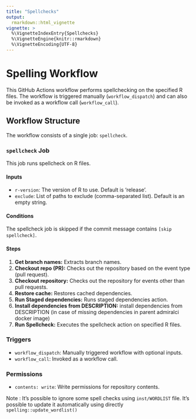 ```yaml
---
title: "Spellchecks"
output: 
  rmarkdown::html_vignette
vignette: >
  %\VignetteIndexEntry{Spellchecks}
  %\VignetteEngine{knitr::rmarkdown}
  %\VignetteEncoding{UTF-8}
---
```


# Spelling Workflow

This GitHub Actions workflow performs spellchecking on the specified R files. The workflow is triggered manually (`workflow_dispatch`) and can also be invoked as a workflow call (`workflow_call`).

## Workflow Structure

The workflow consists of a single job: `spellcheck`.

### `spellcheck` Job

This job runs spellcheck on R files.

#### Inputs

- `r-version`: The version of R to use. Default is 'release'.
- `exclude`: List of paths to exclude (comma-separated list). Default is an empty string.

#### Conditions

The spellcheck job is skipped if the commit message contains `[skip spellcheck]`.

#### Steps

1. **Get branch names:** Extracts branch names.
2. **Checkout repo (PR):** Checks out the repository based on the event type (pull request).
3. **Checkout repository:** Checks out the repository for events other than pull requests.
4. **Restore cache:** Restores cached dependencies.
5. **Run Staged dependencies:** Runs staged dependencies action.
6. **Install dependencies from DESCRIPTION:** install dependencies from DESCRIPTION (in case of missing dependencies in parent admiralci docker image)
7. **Run Spellcheck:** Executes the spellcheck action on specified R files.

### Triggers

- `workflow_dispatch`: Manually triggered workflow with optional inputs.
- `workflow_call`: Invoked as a workflow call.

### Permissions

- `contents: write`: Write permissions for repository contents.


Note : It's possible to ignore some spell checks using `inst/WORDLIST` file. It's possible to update it automatically using directly `spelling::update_wordlist()`
